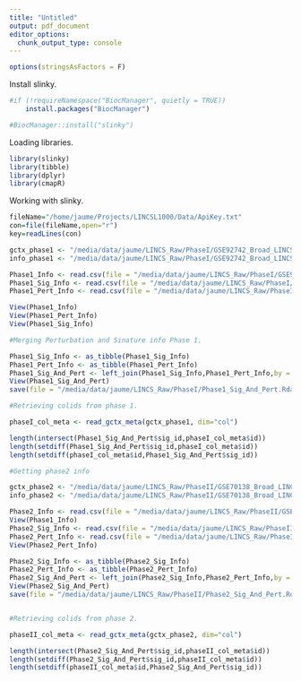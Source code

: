 ```yaml
---
title: "Untitled"
output: pdf_document
editor_options: 
  chunk_output_type: console
---
```


```r
options(stringsAsFactors = F)
```

Install slinky.

```r
#if (!requireNamespace("BiocManager", quietly = TRUE))
    install.packages("BiocManager")

#BiocManager::install("slinky")
```


Loading libraries.


```r
library(slinky)
library(tibble)
library(dplyr)
library(cmapR)
```

Working with slinky.

```r
fileName="/home/jaume/Projects/LINCSL1000/Data/ApiKey.txt"
con=file(fileName,open="r")
key=readLines(con) 

gctx_phase1 <- "/media/data/jaume/LINCS_Raw/PhaseI/GSE92742_Broad_LINCS_Level5_COMPZ.MODZ_n473647x12328.gctx"
info_phase1 <- "/media/data/jaume/LINCS_Raw/PhaseI/GSE92742_Broad_LINCS_inst_info.txt.gz"

Phase1_Info <- read.csv(file = "/media/data/jaume/LINCS_Raw/PhaseI/GSE92742_Broad_LINCS_inst_info.txt.gz",sep = "\t")
Phase1_Sig_Info <- read.csv(file = "/media/data/jaume/LINCS_Raw/PhaseI/GSE92742_Broad_LINCS_sig_info.txt.gz",sep = "\t")
Phase1_Pert_Info <- read.csv(file = "/media/data/jaume/LINCS_Raw/PhaseI/GSE92742_Broad_LINCS_pert_info.txt.gz",sep = "\t")

View(Phase1_Info)
View(Phase1_Pert_Info)
View(Phase1_Sig_Info)

#Merging Perturbation and Sinature info Phase 1.

Phase1_Sig_Info <- as_tibble(Phase1_Sig_Info)
Phase1_Pert_Info <- as_tibble(Phase1_Pert_Info)
Phase1_Sig_And_Pert <- left_join(Phase1_Sig_Info,Phase1_Pert_Info,by = "pert_id")
View(Phase1_Sig_And_Pert)
save(file = "/media/data/jaume/LINCS_Raw/PhaseI/Phase1_Sig_And_Pert.Rda",Phase1_Sig_And_Pert)

#Retrieving colids from phase 1.

phaseI_col_meta <- read_gctx_meta(gctx_phase1, dim="col")

length(intersect(Phase1_Sig_And_Pert$sig_id,phaseI_col_meta$id))
length(setdiff(Phase1_Sig_And_Pert$sig_id,phaseI_col_meta$id))
length(setdiff(phaseI_col_meta$id,Phase1_Sig_And_Pert$sig_id))

#Getting phase2 info

gctx_phase2 <- "/media/data/jaume/LINCS_Raw/PhaseII/GSE70138_Broad_LINCS_Level5_COMPZ_n118050x12328_2017-03-06.gctx"
info_phase2 <- "/media/data/jaume/LINCS_Raw/PhaseII/GSE70138_Broad_LINCS_inst_info_2017-03-06.txt.gz"

Phase2_Info <- read.csv(file = "/media/data/jaume/LINCS_Raw/PhaseII/GSE70138_Broad_LINCS_inst_info_2017-03-06.txt.gz",sep = "\t")
View(Phase1_Info)
Phase2_Sig_Info <- read.csv(file = "/media/data/jaume/LINCS_Raw/PhaseII/GSE70138_Broad_LINCS_sig_info_2017-03-06.txt.gz",sep = "\t")
Phase2_Pert_Info <- read.csv(file = "/media/data/jaume/LINCS_Raw/PhaseII/GSE70138_Broad_LINCS_pert_info_2017-03-06.txt.gz",sep = "\t")
View(Phase2_Pert_Info)

Phase2_Sig_Info <- as_tibble(Phase2_Sig_Info)
Phase2_Pert_Info <- as_tibble(Phase2_Pert_Info)
Phase2_Sig_And_Pert <- left_join(Phase2_Sig_Info,Phase2_Pert_Info,by = "pert_id")
View(Phase2_Sig_And_Pert)
save(file = "/media/data/jaume/LINCS_Raw/PhaseII/Phase2_Sig_And_Pert.Rda",Phase2_Sig_And_Pert)


#Retrieving colids from phase 2.

phaseII_col_meta <- read_gctx_meta(gctx_phase2, dim="col")

length(intersect(Phase2_Sig_And_Pert$sig_id,phaseII_col_meta$id))
length(setdiff(Phase2_Sig_And_Pert$sig_id,phaseII_col_meta$id))
length(setdiff(phaseII_col_meta$id,Phase2_Sig_And_Pert$sig_id))


```

